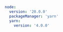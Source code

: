 ```yaml title=".moon/toolchain.yml"
node:
  version: '20.0.0'
  packageManager: 'yarn'
  yarn:
    version: '4.0.0'
```
